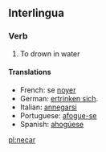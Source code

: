 ==Interlingua==
===Verb===
#To drown in water
====Translations====
*French: se [[noyer]]
*German: [[ertrinken sich]].
*Italian: [[annegarsi]]
*Portuguese: [[afogue-se]]
*Spanish: [[ahogúese]]

[[pl:necar]]